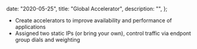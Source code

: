 
  date: "2020-05-25",
  title: "Global Accelerator",
  description: "",
};


- Create accelerators to improve availability and performance of applications
- Assigned two static IPs (or bring your own), control traffic via endpont group dials and weighting
